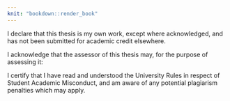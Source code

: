 ```yaml
---
knit: "bookdown::render_book"
---
```

\beforepreface

\afterpage{\blankpage}

\prefacesection{Plagiarism statement}

<!-- # Plagiarism statement -->

\vskip 10pc \noindent I declare that this thesis is my
own work, except where acknowledged, and has not been submitted for
academic credit elsewhere.

\vskip 2pc  \noindent I acknowledge that the assessor of this
thesis may, for the purpose of assessing it:
\begin{itemize}
\item Reproduce it and provide a copy to another member of the University; and/or,
\item Communicate a copy of it to a plagiarism checking service (which may then retain a copy of it on its database for the purpose of future plagiarism checking).
\end{itemize}

\vskip 2pc \noindent I certify that I have read and understood the University Rules in
respect of Student Academic Misconduct, and am aware of any potential plagiarism penalties which may
apply.\vspace{24pt}

```{=latex}
\vskip 2pc \noindent By signing
this declaration I am
agreeing to the statements and conditions above.
\vskip 2pc \noindent
Signed: \rule{7cm}{0.25pt} \hfill Date: \rule{4cm}{0.25pt} \newline
\vskip 1pc
````
\afterpage{\blankpage}




